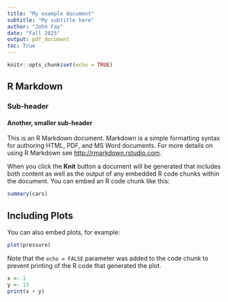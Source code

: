 ```yaml
---
title: "My example document"
subtitle: "My subtitle here"
author: "John Fay"
date: "Fall 2025"
output: pdf_document
toc: True
---
```


```r
knitr::opts_chunk$set(echo = TRUE)
```

## R Markdown
### Sub-header
#### Another, smaller sub-header


This is an R Markdown document. Markdown is a simple formatting syntax for authoring HTML, PDF, and MS Word documents. For more details on using R Markdown see <http://rmarkdown.rstudio.com>.

When you click the **Knit** button a document will be generated that includes both content as well as the output of any embedded R code chunks within the document. You can embed an R code chunk like this:

```r
summary(cars)
```

## Including Plots

You can also embed plots, for example:

```r
plot(pressure)
```

Note that the `echo = FALSE` parameter was added to the code chunk to prevent printing of the R code that generated the plot.

```r
x <- 1
y <- 13
print(x + y)
```


